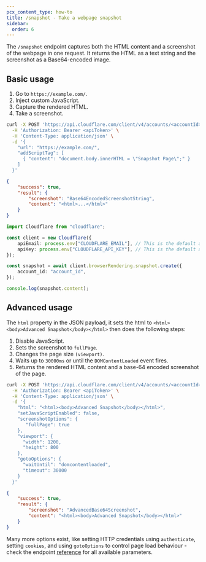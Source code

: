 ```yaml
---
pcx_content_type: how-to
title: /snapshot - Take a webpage snapshot
sidebar:
  order: 6
---
```



The `/snapshot` endpoint captures both the HTML content and a screenshot of the webpage in one request. It returns the HTML as a text string and the screenshot as a Base64-encoded image.

## Basic usage

<Tabs syncKey="workersExamples"> <TabItem label="curl">

1. Go to `https://example.com/`.
2. Inject custom JavaScript.
3. Capture the rendered HTML.
4. Take a screenshot.

```bash
curl -X POST 'https://api.cloudflare.com/client/v4/accounts/<accountId>/browser-rendering/snapshot' \
  -H 'Authorization: Bearer <apiToken>' \
  -H 'Content-Type: application/json' \
  -d '{
    "url": "https://example.com/",
    "addScriptTag": [
      { "content": "document.body.innerHTML = \"Snapshot Page\";" }
    ]
  }'
```

```json output
{
	"success": true,
	"result": {
		"screenshot": "Base64EncodedScreenshotString",
		"content": "<html>...</html>"
	}
}
```

</TabItem> <TabItem label="TypeScript SDK">

```typescript
import Cloudflare from "cloudflare";

const client = new Cloudflare({
	apiEmail: process.env["CLOUDFLARE_EMAIL"], // This is the default and can be omitted
	apiKey: process.env["CLOUDFLARE_API_KEY"], // This is the default and can be omitted
});

const snapshot = await client.browserRendering.snapshot.create({
	account_id: "account_id",
});

console.log(snapshot.content);
```

</TabItem> </Tabs>

## Advanced usage

The `html` property in the JSON payload, it sets the html to `<html><body>Advanced Snapshot</body></html>` then does the following steps:

1. Disable JavaScript.
2. Sets the screenshot to `fullPage`.
3. Changes the page size `(viewport)`.
4. Waits up to `30000ms` or until the `DOMContentLoaded` event fires.
5. Returns the rendered HTML content and a base-64 encoded screenshot of the page.

```bash
curl -X POST 'https://api.cloudflare.com/client/v4/accounts/<accountId>/browser-rendering/snapshot' \
  -H 'Authorization: Bearer <apiToken>' \
  -H 'Content-Type: application/json' \
  -d '{
    "html": "<html><body>Advanced Snapshot</body></html>",
    "setJavaScriptEnabled": false,
    "screenshotOptions": {
       "fullPage": true
    },
    "viewport": {
      "width": 1200,
      "height": 800
    },
    "gotoOptions": {
      "waitUntil": "domcontentloaded",
      "timeout": 30000
    }
  }'
```

```json output
{
	"success": true,
	"result": {
		"screenshot": "AdvancedBase64Screenshot",
		"content": "<html><body>Advanced Snapshot</body></html>"
	}
}
```

Many more options exist, like setting HTTP credentials using `authenticate`, setting `cookies`, and using `gotoOptions` to control page load behaviour - check the endpoint [reference](/api/resources/browser_rendering/subresources/snapshot/) for all available parameters.

